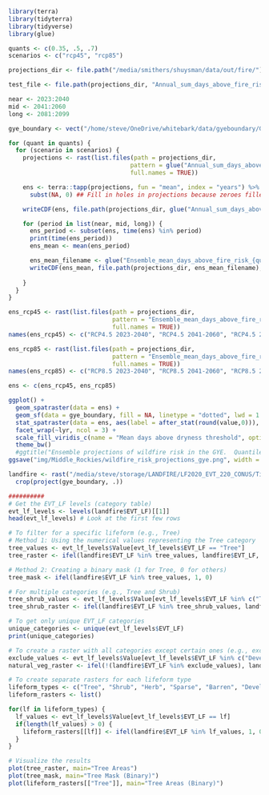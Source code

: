 

``` r
library(terra)
library(tidyterra)
library(tidyverse)
library(glue)

quants <- c(0.35, .5, .7)
scenarios <- c("rcp45", "rcp85")

projections_dir <- file.path("/media/smithers/shuysman/data/out/fire/")

test_file <- file.path(projections_dir, "Annual_sum_days_above_fire_risk_threshold_0.35_inmcm4_rcp85.nc")

near <- 2023:2040
mid <- 2041:2060
long <- 2081:2099

gye_boundary <- vect("/home/steve/OneDrive/whitebark/data/gyeboundary/GYE_boundary_dd.shp")

for (quant in quants) {
  for (scenario in scenarios) {
    projections <- rast(list.files(path = projections_dir,
                                  pattern = glue("Annual_sum_days_above_fire_risk_threshold_{quant}_.*_{scenario}.nc"),
                                  full.names = TRUE))

    ens <- terra::tapp(projections, fun = "mean", index = "years") %>%
      subst(NA, 0) ## Fill in holes in projections because zeroes filled as NA

    writeCDF(ens, file.path(projections_dir, glue("Annual_sum_days_above_fire_risk_threshold_{quant}_ensemble_{scenario}.nc")), overwrite = TRUE)

    for (period in list(near, mid, long)) {
      ens_period <- subset(ens, time(ens) %in% period)
      print(time(ens_period))
      ens_mean <- mean(ens_period)

      ens_mean_filename <- glue("Ensemble_mean_days_above_fire_risk_{quant}_{scenario}_{head(period, 1)}-{tail(period, 1)}.nc")
      writeCDF(ens_mean, file.path(projections_dir, ens_mean_filename), overwrite = TRUE)
      
    }
  }
}

```

```r
ens_rcp45 <- rast(list.files(path = projections_dir,
                             pattern = "Ensemble_mean_days_above_fire_risk_0.35_rcp45.*.nc",
                             full.names = TRUE))
names(ens_rcp45) <- c("RCP4.5 2023-2040", "RCP4.5 2041-2060", "RCP4.5 2081-2099")

ens_rcp85 <- rast(list.files(path = projections_dir,
                             pattern = "Ensemble_mean_days_above_fire_risk_0.35_rcp85.*.nc",
                             full.names = TRUE))
names(ens_rcp85) <- c("RCP8.5 2023-2040", "RCP8.5 2041-2060", "RCP8.5 2081-2099")

ens <- c(ens_rcp45, ens_rcp85)

ggplot() +
  geom_spatraster(data = ens) +
  geom_sf(data = gye_boundary, fill = NA, linetype = "dotted", lwd = 1.5, color = "royalblue") +
  stat_spatraster(data = ens, aes(label = after_stat(round(value,0))), geom = "label", maxcell = 4, size = 4, alpha = 0.5) +
  facet_wrap(~lyr, ncol = 3) +
  scale_fill_viridis_c(name = "Mean days above dryness threshold", option = "inferno") +
  theme_bw()
  #ggtitle("Ensemble projections of wildfire risk in the GYE.  Quantile threshold = 0.35")
ggsave("img/Middle_Rockies/wildfire_risk_projections_gye.png", width = 10, height = 8)
```


```r
landfire <- rast("/media/steve/storage/LANDFIRE/LF2020_EVT_220_CONUS/Tif/LC20_EVT_220.tif") %>%
  crop(project(gye_boundary, .))

##########
# Get the EVT_LF levels (category table)
evt_lf_levels <- levels(landfire$EVT_LF)[[1]]
head(evt_lf_levels) # Look at the first few rows

# To filter for a specific lifeform (e.g., Tree)
# Method 1: Using the numerical values representing the Tree category
tree_values <- evt_lf_levels$Value[evt_lf_levels$EVT_LF == "Tree"]
tree_raster <- ifel(landfire$EVT_LF %in% tree_values, landfire$EVT_LF, NA)

# Method 2: Creating a binary mask (1 for Tree, 0 for others)
tree_mask <- ifel(landfire$EVT_LF %in% tree_values, 1, 0)

# For multiple categories (e.g., Tree and Shrub)
tree_shrub_values <- evt_lf_levels$Value[evt_lf_levels$EVT_LF %in% c("Tree", "Shrub")]
tree_shrub_raster <- ifel(landfire$EVT_LF %in% tree_shrub_values, landfire$EVT_LF, NA)

# To get only unique EVT_LF categories
unique_categories <- unique(evt_lf_levels$EVT_LF)
print(unique_categories)

# To create a raster with all categories except certain ones (e.g., excluding Developed and Agriculture)
exclude_values <- evt_lf_levels$Value[evt_lf_levels$EVT_LF %in% c("Developed", "Agriculture")]
natural_veg_raster <- ifel(!(landfire$EVT_LF %in% exclude_values), landfire$EVT_LF, NA)

# To create separate rasters for each lifeform type
lifeform_types <- c("Tree", "Shrub", "Herb", "Sparse", "Barren", "Developed", "Agriculture", "Water", "Snow-Ice")
lifeform_rasters <- list()

for(lf in lifeform_types) {
  lf_values <- evt_lf_levels$Value[evt_lf_levels$EVT_LF == lf]
  if(length(lf_values) > 0) {
    lifeform_rasters[[lf]] <- ifel(landfire$EVT_LF %in% lf_values, 1, 0)
  }
}

# Visualize the results
plot(tree_raster, main="Tree Areas")
plot(tree_mask, main="Tree Mask (Binary)")
plot(lifeform_rasters[["Tree"]], main="Tree Areas (Binary)")
```
